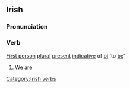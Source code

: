 ==Irish==
===Pronunciation===
{{IPA|[tɑːm&#690;əd&#690;]}}
===Verb===
[[Category:Irish verbs]]
[[First person]] [[plural]] [[present]] [[indicative]] of [[bí]] 'to [[be]]'
#[[We]] [[are]]